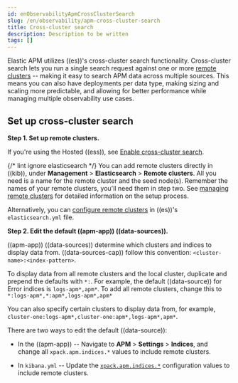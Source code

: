 ```yaml
---
id: enObservabilityApmCrossClusterSearch
slug: /en/observability/apm-cross-cluster-search
title: Cross-cluster search
description: Description to be written
tags: []
---
```


<div id="apm-cross-cluster-search"></div>

Elastic APM utilizes ((es))'s cross-cluster search functionality.
Cross-cluster search lets you run a single search request against one or more
[remote clusters](((ref))/modules-remote-clusters.html) --
making it easy to search APM data across multiple sources.
This means you can also have deployments per data type, making sizing and scaling more predictable,
and allowing for better performance while managing multiple observability use cases.

<div id="apm-set-up-cross-cluster-search"></div>

## Set up cross-cluster search

**Step 1. Set up remote clusters.**

If you're using the Hosted ((ess)), see [Enable cross-cluster search](((cloud))/ec-enable-ccs.html).

{/* lint ignore elasticsearch */}
You can add remote clusters directly in ((kib)), under **Management** > **Elasticsearch** > **Remote clusters**.
All you need is a name for the remote cluster and the seed node(s).
Remember the names of your remote clusters, you'll need them in step two.
See [managing remote clusters](((ref))/ccr-getting-started.html) for detailed information on the setup process.

Alternatively, you can [configure remote clusters](((ref))/modules-remote-clusters.html#configuring-remote-clusters)
in ((es))'s `elasticsearch.yml` file.

**Step 2. Edit the default ((apm-app)) ((data-sources)).**

((apm-app)) ((data-sources)) determine which clusters and indices to display data from.
((data-sources-cap)) follow this convention: `<cluster-name>:<index-pattern>`.

To display data from all remote clusters and the local cluster,
duplicate and prepend the defaults with `*:`.
For example, the default ((data-source)) for Error indices is `logs-apm*,apm*`.
To add all remote clusters, change this to `*:logs-apm*,*:apm*,logs-apm*,apm*`

You can also specify certain clusters to display data from, for example,
`cluster-one:logs-apm*,cluster-one:apm*,logs-apm*,apm*`.

There are two ways to edit the default ((data-source)):

* In the ((apm-app)) -- Navigate to **APM** > **Settings** > **Indices**, and change all `xpack.apm.indices.*` values to
    include remote clusters.

* In `kibana.yml` -- Update the [`xpack.apm.indices.*`](((kibana-ref))/apm-settings-kb.html) configuration values to
    include remote clusters.

